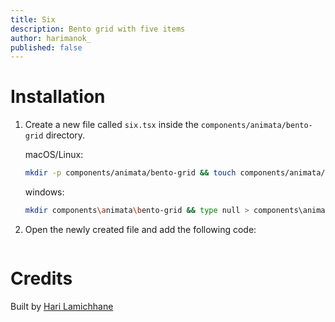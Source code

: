 ```yaml
---
title: Six
description: Bento grid with five items
author: harimanok_
published: false
---
```


<ComponentPreview name="bento-grid-six--docs" />

# Installation

1. Create a new file called `six.tsx` inside the `components/animata/bento-grid` directory.

   macOS/Linux:

   ```bash
   mkdir -p components/animata/bento-grid && touch components/animata/bento-grid/six.tsx
   ```

   windows:

   ```bash
   mkdir components\animata\bento-grid && type null > components\animata\bento-grid\six.tsx
   ```

2. Open the newly created file and add the following code:

```jsx file=<rootDir>/animata/bento-grid/six.tsx

```

# Credits

Built by [Hari Lamichhane](https://github.com/hari)
